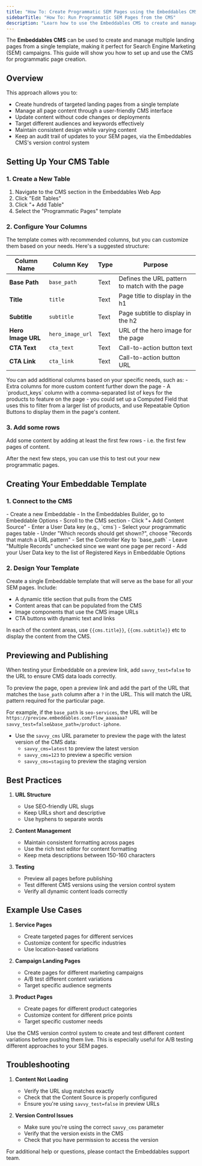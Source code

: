 ```yaml
---
title: "How To: Create Programmatic SEM Pages using the Embeddables CMS"
sidebarTitle: "How To: Run Programmatic SEM Pages from the CMS"
description: "Learn how to use the Embeddables CMS to create and manage dynamic SEM pages from a single template"
---
```


The **Embeddables CMS** can be used to create and manage multiple landing pages from a single template, making it perfect for Search Engine Marketing (SEM) campaigns. This guide will show you how to set up and use the CMS for programmatic page creation.

## Overview

This approach allows you to:
- Create hundreds of targeted landing pages from a single template
- Manage all page content through a user-friendly CMS interface
- Update content without code changes or deployments
- Target different audiences and keywords effectively
- Maintain consistent design while varying content
- Keep an audit trail of updates to your SEM pages, via the Embeddables CMS's version control system


## Setting Up Your CMS Table

### 1. Create a New Table

1. Navigate to the CMS section in the Embeddables Web App
2. Click "Edit Tables"
3. Click "+ Add Table"
4. Select the "Programmatic Pages" template

### 2. Configure Your Columns

The template comes with recommended columns, but you can customize them based on your needs. Here's a suggested structure:

| Column Name        | Column Key       | Type        | Purpose                                        |
|--------------------|------------------|-------------|------------------------------------------------|
| **Base Path**      | `base_path`      | Text        | Defines the URL pattern to match with the page |
| **Title**          | `title`          | Text        | Page title to display in the h1                |
| **Subtitle**       | `subtitle`       | Text        | Page subtitle to display in the h2             |
| **Hero Image URL** | `hero_image_url` | Text        | URL of the hero image for the page             |
| **CTA Text**       | `cta_text`       | Text        | Call-to-action button text                     |
| **CTA Link**       | `cta_link`       | Text        | Call-to-action button URL                      |

<Tip>
  You can add additional columns based on your specific needs, such as:
  - Extra columns for more custom content further down the page
  - A `product_keys` column with a comma-separated list of keys for the products to feature on the page - you could set up a Computed Field that uses this to filter from a larger list of products, and use Repeatable Option Buttons to display them in the page's content.
</Tip>

### 3. Add some rows

Add some content by adding at least the first few rows - i.e. the first few pages of content.

After the next few steps, you can use this to test out your new programmatic pages.

## Creating Your Embeddable Template

### 1. Connect to the CMS

<Steps>
  <Step title="Add a Content Source">
    - Create a new Embeddable
    - In the Embeddables Builder, go to Embeddable Options
    - Scroll to the CMS section
    - Click "+ Add Content Source"
  </Step>
  <Step title="Configure the Connection">
    - Enter a User Data key (e.g., `cms`)
    - Select your programmatic pages table
    - Under "Which records should get shown?", choose "Records that match a URL pattern"
    - Set the Controller Key to `base_path`
    - Leave "Multiple Records" unchecked since we want one page per record
  </Step>
  <Step title="Register the Key">
    - Add your User Data key to the list of Registered Keys in Embeddable Options
  </Step>
</Steps>

### 2. Design Your Template

Create a single Embeddable template that will serve as the base for all your SEM pages. Include:

- A dynamic title section that pulls from the CMS
- Content areas that can be populated from the CMS
- Image components that use the CMS image URLs
- CTA buttons with dynamic text and links

In each of the content areas, use `{{cms.title}}`, `{{cms.subtitle}}` etc to display the content from the CMS.

## Previewing and Publishing

<Warning>
  When testing your Embeddable on a preview link, add <code>savvy_test=false</code> to the URL to ensure CMS data loads correctly.
</Warning>

To preview the page, open a preview link and add the part of the URL that matches the `base_path` column after a `?` in the URL. This will match the URL pattern required for the particular page.

For example, if the `base_path` is `seo-services`, the URL will be `https://preview.embeddables.com/flow_aaaaaaa?savvy_test=false&base_path=/product-iphone`.

- Use the `savvy_cms` URL parameter to preview the page with the latest version of the CMS data:
  - `savvy_cms=latest` to preview the latest version
  - `savvy_cms=123` to preview a specific version
  - `savvy_cms=staging` to preview the staging version

## Best Practices

1. **URL Structure**
   - Use SEO-friendly URL slugs
   - Keep URLs short and descriptive
   - Use hyphens to separate words

2. **Content Management**
   - Maintain consistent formatting across pages
   - Use the rich text editor for content formatting
   - Keep meta descriptions between 150-160 characters

3. **Testing**
   - Preview all pages before publishing
   - Test different CMS versions using the version control system
   - Verify all dynamic content loads correctly

## Example Use Cases

1. **Service Pages**
   - Create targeted pages for different services
   - Customize content for specific industries
   - Use location-based variations

2. **Campaign Landing Pages**
   - Create pages for different marketing campaigns
   - A/B test different content variations
   - Target specific audience segments

3. **Product Pages**
   - Create pages for different product categories
   - Customize content for different price points
   - Target specific customer needs

<Tip>
  Use the CMS version control system to create and test different content variations before pushing them live. This is especially useful for A/B testing different approaches to your SEM pages.
</Tip>

## Troubleshooting

1. **Content Not Loading**
   - Verify the URL slug matches exactly
   - Check that the Content Source is properly configured
   - Ensure you're using `savvy_test=false` in preview URLs

2. **Version Control Issues**
   - Make sure you're using the correct `savvy_cms` parameter
   - Verify that the version exists in the CMS
   - Check that you have permission to access the version


For additional help or questions, please contact the Embeddables support team. 